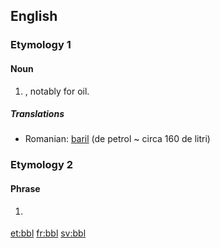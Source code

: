 {{also|BBL}}
==English==

===Etymology 1===
{{rfe}}

====Noun====
{{en-noun}}

# {{abbreviation of|barrel|nodot=1}}, notably for oil.

=====Translations=====
{{trans-top|abbreviation for "barrels"}}
* Romanian: [[baril]] (de petrol ~ circa 160 de litri)
{{trans-mid}}
{{trans-bottom}}

===Etymology 2===

====Phrase====
{{head|en|phrase}}

# {{context|Internet}} {{alternative form of|BBL}} {{initialism of|be back later}}

[[et:bbl]]
[[fr:bbl]]
[[sv:bbl]]